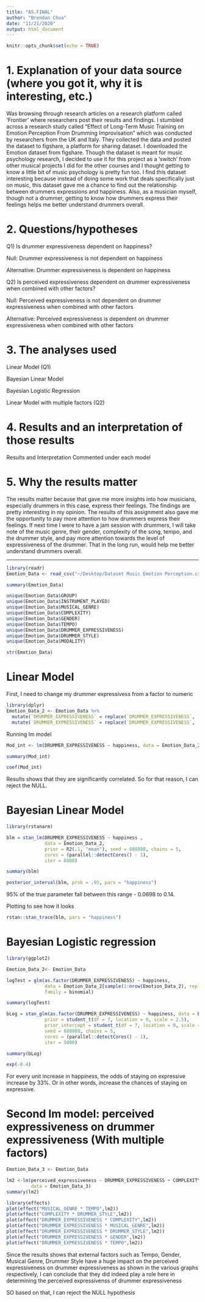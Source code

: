 ```yaml
---
title: "AS.FINAL"
author: "Brendan Chua"
date: "11/21/2020"
output: html_document
---
```


```r
knitr::opts_chunk$set(echo = TRUE)
```

# 1. Explanation of your data source (where you got it, why it is interesting, etc.) 

Was browsing through research articles on a research platform called 'Frontier' where researchers post their results and findings. I stumbled across a research study called "Effect of Long-Term Music Training on Emotion Perception From Drumming Improvisation" which was conducted by researchers from the UK and Italy. They collected the data and posted the dataset to figshare, a platform for sharing dataset. I downloaded the Emotion dataset from figshare. Though the dataset is meant for music psychology research, I decided to use it for this project as a 'switch' from other musical projects I did for the other courses and I thought getting to know a little bit of music psychology is pretty fun too. I find this dataset interesting because instead of doing some work that deals specifically just on music, this dataset gave me a chance to find out the relationship between drummers expressions and happiness. Also, as a musician myself, though not a drummer, getting to know how drummers express their feelings helps me better understand drummers overall. 

# 2. Questions/hypotheses

Q1) Is drummer expressiveness dependent on happiness?

Null: Drummer expressiveness is not dependent on happiness

Alternative: Drummer expressiveness is dependent on happiness

Q2) Is perceived expressiveness dependent on drummer expressiveness when combined with other factors?

Null: Perceived expressiveness is not dependent on drummer expressiveness when combined with other factors 

Alternative: Perceived expressiveness is dependent on drummer expressiveness when combined with other factors 

# 3. The analyses used

Linear Model (Q1)

Bayesian Linear Model 

Bayesian Logistic Regression

Linear Model with multiple factors (Q2)

# 4. Results and an interpretation of those results 

Results and Interpretation Commented under each model

# 5. Why the results matter

The results matter because that gave me more insights into how musicians, especially drummers in this case, express their feelings. The findings are pretty interesting in my opinion. The results of this assignment also gave me the opportunity to pay more attention to how drummers express their feelings. If next time I were to have a jam session with drummers, I will take note of the music genre, their gender, complexity of the song, tempo, and the drummer style, and pay more attention towards the level of expressiveness of the drummer. That in the long run, would help me better understand drummers overall. 


--------------------------------------------------------------------------------------------------------------------------------

```r
library(readr)
Emotion_Data <- read_csv("~/Desktop/Dataset Music Emotion Perception.csv")
```

```r
summary(Emotion_Data)
```

```r
unique(Emotion_Data$GROUP)
unique(Emotion_Data$INSTRUMENT_PLAYED)
unique(Emotion_Data$MUSICAL_GENRE)
unique(Emotion_Data$COMPLEXITY)
unique(Emotion_Data$GENDER)
unique(Emotion_Data$TEMPO)
unique(Emotion_Data$DRUMMER_EXPRESSIVENESS)
unique(Emotion_Data$DRUMMER_STYLE)
unique(Emotion_Data$MODALITY)
```

```r
str(Emotion_Data)
```

# Linear Model

First, I need to change my drummer expressivess from a factor to numeric 
```r
library(dplyr)
Emotion_Data_2 <- Emotion_Data %>%
  mutate(`DRUMMER_EXPRESSIVENESS` = replace(`DRUMMER_EXPRESSIVENESS`, `DRUMMER_EXPRESSIVENESS` == 'expressive', '1'))%>%
  mutate(`DRUMMER_EXPRESSIVENESS` = replace(`DRUMMER_EXPRESSIVENESS`, `DRUMMER_EXPRESSIVENESS` == 'neutral', '0')) 
```

Running lm model 
```r
Mod_int <- lm(DRUMMER_EXPRESSIVENESS ~ happiness, data = Emotion_Data_2)

summary(Mod_int)
```

```r
coef(Mod_int)
```

Results shows that they are significantly correlated. So for that reason, I can reject the NULL. 

# Bayesian Linear Model
```r
library(rstanarm)

blm = stan_lm(DRUMMER_EXPRESSIVENESS ~ happiness , 
              data = Emotion_Data_2, 
              prior = R2(.1, "mean"), seed = 888888, chains = 5,
              cores = (parallel::detectCores() - 1),
              iter = 8888)
```

```r
summary(blm)
```

```r
posterior_interval(blm, prob = .95, pars = "happiness")
```

95% of the true parameter fall between this range - 0.0698 to 0.14.

Plotting to see how it looks 
```r
rstan::stan_trace(blm, pars = "happiness")
```

# Bayesian Logistic regression
```r
library(ggplot2)

Emotion_Data_2<- Emotion_Data
```

```r
logTest = glm(as.factor(DRUMMER_EXPRESSIVENESS) ~ happiness, 
              data = Emotion_Data_2[sample(1:nrow(Emotion_Data_2), replace = FALSE), ], 
              family = binomial)

summary(logTest)
```

```r
bLog = stan_glm(as.factor(DRUMMER_EXPRESSIVENESS) ~ happiness, data = Emotion_Data_2, family = binomial,
              prior = student_t(df = 7, location = 0, scale = 2.5), 
              prior_intercept = student_t(df = 7, location = 0, scale = 2.5), 
              seed = 888888, chains = 5,
              cores = (parallel::detectCores() - 1),
              iter = 5000)

summary(bLog)
```

```r
exp(-0.4)
```

For every unit increase in happiness, the odds of staying on expressive increase by 33%. Or in other words, increase the chances of staying on expressive. 

# Second lm model: perceived expressiveness on drummer expressiveness (With multiple factors)

```r
Emotion_Data_3 <- Emotion_Data

lm2 <-lm(perceived_expressiveness ~ DRUMMER_EXPRESSIVENESS + COMPLEXITY + DRUMMER_STYLE + MUSICAL_GENRE + TEMPO + GENDER, 
         data = Emotion_Data_3)
summary(lm2)
```

```r
library(effects)
plot(effect("MUSICAL_GENRE * TEMPO",lm2))
plot(effect("COMPLEXITY * DRUMMER_STYLE",lm2))   
plot(effect("DRUMMER_EXPRESSIVENESS * COMPLEXITY",lm2))   
plot(effect("DRUMMER_EXPRESSIVENESS * MUSICAL_GENRE",lm2)) 
plot(effect("DRUMMER_EXPRESSIVENESS * DRUMMER_STYLE",lm2)) 
plot(effect("DRUMMER_EXPRESSIVENESS * GENDER",lm2)) 
plot(effect("DRUMMER_EXPRESSIVENESS * TEMPO",lm2)) 
```

Since the results shows that external factors such as Tempo, Gender, Musical Genre, Drummer Style have a huge impact on the perceived expressiveness on drummer expressiveness as shown in the various graphs respectively, I can conclude that they did indeed play a role here in determining the perceived expressivenss of drummer expressiveness 

SO based on that, I can reject the NULL hypothesis

